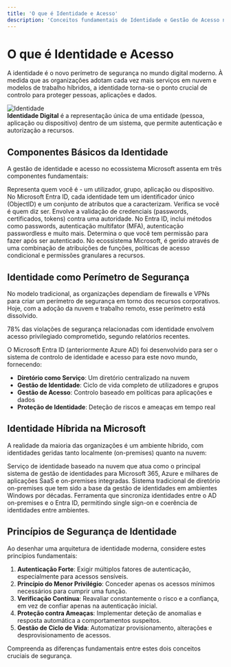 ```yaml
---
title: 'O que é Identidade e Acesso'
description: 'Conceitos fundamentais de Identidade e Gestão de Acesso no contexto Microsoft'
---
```


# O que é Identidade e Acesso

A identidade é o novo perímetro de segurança no mundo digital moderno. À medida que as organizações adotam cada vez mais serviços em nuvem e modelos de trabalho híbridos, a identidade torna-se o ponto crucial de controlo para proteger pessoas, aplicações e dados.

<div className="flex items-center p-4 mb-6 rounded-lg border border-gray-200 dark:border-gray-800 bg-gray-50 dark:bg-gray-900">
  <img src="/assets/icons/identity.svg" alt="Identidade" className="h-12 w-12 mr-4" />
  <div>
    <strong>Identidade Digital</strong> é a representação única de uma entidade (pessoa, aplicação ou dispositivo) dentro de um sistema, que permite autenticação e autorização a recursos.
  </div>
</div>

## Componentes Básicos da Identidade

A gestão de identidade e acesso no ecossistema Microsoft assenta em três componentes fundamentais:

<Steps>
  <Step title="Identidade">
    Representa quem você é - um utilizador, grupo, aplicação ou dispositivo. No Microsoft Entra ID, cada identidade tem um identificador único (ObjectID) e um conjunto de atributos que a caracterizam.
  </Step>
  <Step title="Autenticação">
    Verifica se você é quem diz ser. Envolve a validação de credenciais (passwords, certificados, tokens) contra uma autoridade. No Entra ID, inclui métodos como passwords, autenticação multifator (MFA), autenticação passwordless e muito mais.
  </Step>
  <Step title="Autorização">
    Determina o que você tem permissão para fazer após ser autenticado. No ecossistema Microsoft, é gerido através de uma combinação de atribuições de funções, políticas de acesso condicional e permissões granulares a recursos.
  </Step>
</Steps>

## Identidade como Perímetro de Segurança

No modelo tradicional, as organizações dependiam de firewalls e VPNs para criar um perímetro de segurança em torno dos recursos corporativos. Hoje, com a adoção da nuvem e trabalho remoto, esse perímetro está dissolvido.

<Warning>
  78% das violações de segurança relacionadas com identidade envolvem acesso privilegiado comprometido, segundo relatórios recentes.
</Warning>

O Microsoft Entra ID (anteriormente Azure AD) foi desenvolvido para ser o sistema de controlo de identidade e acesso para este novo mundo, fornecendo:

- **Diretório como Serviço**: Um diretório centralizado na nuvem
- **Gestão de Identidade**: Ciclo de vida completo de utilizadores e grupos
- **Gestão de Acesso**: Controlo baseado em políticas para aplicações e dados
- **Proteção de Identidade**: Deteção de riscos e ameaças em tempo real

## Identidade Híbrida na Microsoft

A realidade da maioria das organizações é um ambiente híbrido, com identidades geridas tanto localmente (on-premises) quanto na nuvem:

<Tabs>
  <Tab title="Microsoft Entra ID">
    Serviço de identidade baseado na nuvem que atua como o principal sistema de gestão de identidades para Microsoft 365, Azure e milhares de aplicações SaaS e on-premises integradas.
  </Tab>
  <Tab title="Active Directory (AD)">
    Sistema tradicional de diretório on-premises que tem sido a base da gestão de identidades em ambientes Windows por décadas.
  </Tab>
  <Tab title="Entra Connect">
    Ferramenta que sincroniza identidades entre o AD on-premises e o Entra ID, permitindo single sign-on e coerência de identidades entre ambientes.
  </Tab>
</Tabs>

## Princípios de Segurança de Identidade

Ao desenhar uma arquitetura de identidade moderna, considere estes princípios fundamentais:

1. **Autenticação Forte**: Exigir múltiplos fatores de autenticação, especialmente para acessos sensíveis.
2. **Princípio do Menor Privilégio**: Conceder apenas os acessos mínimos necessários para cumprir uma função.
3. **Verificação Contínua**: Reavaliar constantemente o risco e a confiança, em vez de confiar apenas na autenticação inicial.
4. **Proteção contra Ameaças**: Implementar deteção de anomalias e resposta automática a comportamentos suspeitos.
5. **Gestão de Ciclo de Vida**: Automatizar provisionamento, alterações e desprovisionamento de acessos.

<Card title="Próximo: Autenticação vs. Autorização" icon="arrow-right" href="/principles/authn-vs-authz">
  Compreenda as diferenças fundamentais entre estes dois conceitos cruciais de segurança.
</Card> 